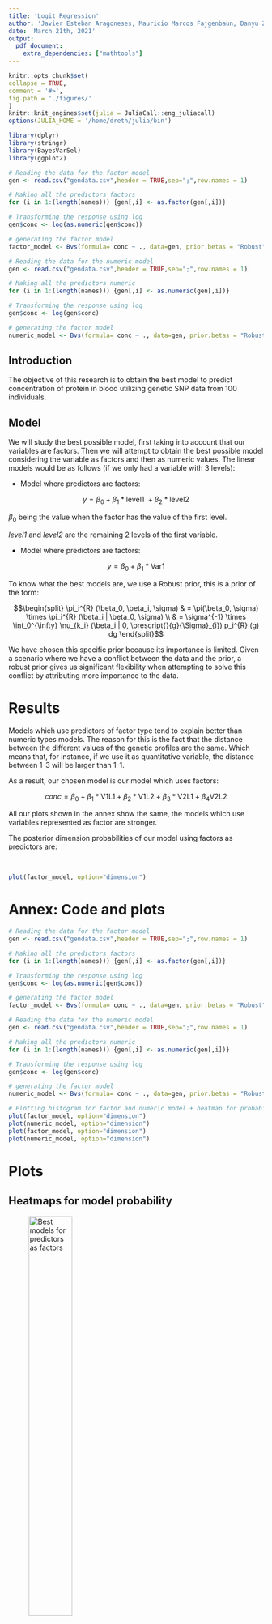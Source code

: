 ```yaml
---
title: 'Logit Regression'
author: 'Javier Esteban Aragoneses, Mauricio Marcos Fajgenbaun, Danyu Zhang, Daniel Alonso'
date: 'March 21th, 2021'
output: 
  pdf_document:
    extra_dependencies: ["mathtools"]
---
```


\small

```r
knitr::opts_chunk$set(
collapse = TRUE,
comment = '#>',
fig.path = './figures/'
)
knitr::knit_engines$set(julia = JuliaCall::eng_juliacall)
options(JULIA_HOME = '/home/dreth/julia/bin')
```

```r
library(dplyr)
library(stringr)
library(BayesVarSel)
library(ggplot2)
```

```r
# Reading the data for the factor model
gen <- read.csv("gendata.csv",header = TRUE,sep=";",row.names = 1)

# Making all the predictors factors
for (i in 1:(length(names))) {gen[,i] <- as.factor(gen[,i])}

# Transforming the response using log 
gen$conc <- log(as.numeric(gen$conc))

# generating the factor model
factor_model <- Bvs(formula= conc ~ ., data=gen, prior.betas = "Robust")

# Reading the data for the numeric model
gen <- read.csv("gendata.csv",header = TRUE,sep=";",row.names = 1)

# Making all the predictors numeric
for (i in 1:(length(names))) {gen[,i] <- as.numeric(gen[,i])}

# Transforming the response using log 
gen$conc <- log(gen$conc)

# generating the factor model
numeric_model <- Bvs(formula= conc ~ ., data=gen, prior.betas = "Robust")
```

## Introduction

The objective of this research is to obtain the best model to predict concentration of protein in blood utilizing genetic SNP data from 100 individuals.

## Model

We will study the best possible model, first taking into account that our variables are factors. Then we will attempt to obtain the best possible model considering the variable as factors and then as numeric values. The linear models would be as follows (if we only had a variable with 3 levels):

- Model where predictors are factors:

$$y = \beta_0 + \beta_1 * \text{level1 } + \beta_2 * \text{level2}$$

$\beta_0$ being the value when the factor has the value of the first level.

*level1* and *level2* are the remaining 2 levels of the first variable.

- Model where predictors are factors:

$$y = \beta_0 + \beta_1 * \text{Var1}$$

To know what the best models are, we use a Robust prior, this is a prior of the form:

$$\begin{split} \pi_i^{R} (\beta_0, \beta_i, \sigma) & = \pi(\beta_0, \sigma) \times \pi_i^{R} (\beta_i | \beta_0, \sigma) \\
& = \sigma^{-1} \times \int_0^{\infty} \nu_{k_i} (\beta_i | 0, \prescript{}{g}{\Sigma}_{i}) p_i^{R} (g) dg \end{split}$$

We have chosen this specific prior because its importance is limited. Given a scenario where we have a conflict between the data and the prior, a robust prior gives us significant flexibility when attempting to solve this conflict by attributing more importance to the data. 

\newpage

# Results

Models which use predictors of factor type tend to explain better than numeric types models. The reason for this is the fact that the distance between the different values of the genetic profiles are the same. Which means that, for instance, if we use it as quantitative variable, the distance between 1-3 will be larger than 1-1.

As a result, our chosen model is our model which uses factors:

$$conc = \beta_0 + \beta_1 * \text{V1L1} + \beta_2 * \text{V1L2} + \beta_3 * \text{V2L1} + \beta_4 \text{V2L2}$$

All our plots shown in the annex show the same, the models which use variables represented as factor are stronger.

The posterior dimension probabilities of our model using factors as predictors are:

&nbsp;

```r
plot(factor_model, option="dimension")
```

\newpage

# Annex: Code and plots

```r
# Reading the data for the factor model
gen <- read.csv("gendata.csv",header = TRUE,sep=";",row.names = 1)

# Making all the predictors factors
for (i in 1:(length(names))) {gen[,i] <- as.factor(gen[,i])}

# Transforming the response using log 
gen$conc <- log(as.numeric(gen$conc))

# generating the factor model
factor_model <- Bvs(formula= conc ~ ., data=gen, prior.betas = "Robust")

# Reading the data for the numeric model
gen <- read.csv("gendata.csv",header = TRUE,sep=";",row.names = 1)

# Making all the predictors numeric
for (i in 1:(length(names))) {gen[,i] <- as.numeric(gen[,i])}

# Transforming the response using log 
gen$conc <- log(gen$conc)

# generating the factor model
numeric_model <- Bvs(formula= conc ~ ., data=gen, prior.betas = "Robust")

# Plotting histogram for factor and numeric model + heatmap for probabilities
plot(factor_model, option="dimension")
plot(numeric_model, option="dimension")
plot(factor_model, option="dimension")
plot(numeric_model, option="dimension")
```

\newpage

# Plots

## Heatmaps for model probability

![Best models for predictors as factors](factor.png){width=45%}

![Best models for predictors as numeric values](numeric.png){width=45%}